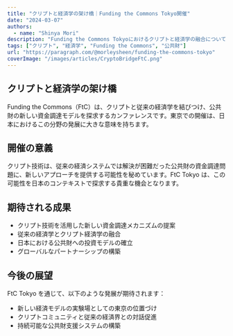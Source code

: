 ```yaml
---
title: "クリプトと経済学の架け橋｜Funding the Commons Tokyo開催"
date: "2024-03-07"
authors:
  - name: "Shinya Mori"
description: "Funding the Commons Tokyoにおけるクリプトと経済学の融合について"
tags: ["クリプト", "経済学", "Funding the Commons", "公共財"]
url: "https://paragraph.com/@morleysheen/funding-the-commons-tokyo"
coverImage: "/images/articles/CryptoBridgeFtC.png"
---
```


## クリプトと経済学の架け橋

Funding the Commons（FtC）は、クリプトと従来の経済学を結びつけ、公共財の新しい資金調達モデルを探求するカンファレンスです。東京での開催は、日本におけるこの分野の発展に大きな意味を持ちます。

## 開催の意義

クリプト技術は、従来の経済システムでは解決が困難だった公共財の資金調達問題に、新しいアプローチを提供する可能性を秘めています。FtC Tokyo は、この可能性を日本のコンテキストで探求する貴重な機会となります。

## 期待される成果

- クリプト技術を活用した新しい資金調達メカニズムの提案
- 従来の経済学とクリプト経済学の融合
- 日本における公共財への投資モデルの確立
- グローバルなパートナーシップの構築

## 今後の展望

FtC Tokyo を通じて、以下のような発展が期待されます：

- 新しい経済モデルの実験場としての東京の位置づけ
- クリプトコミュニティと従来の経済界との対話促進
- 持続可能な公共財支援システムの構築
